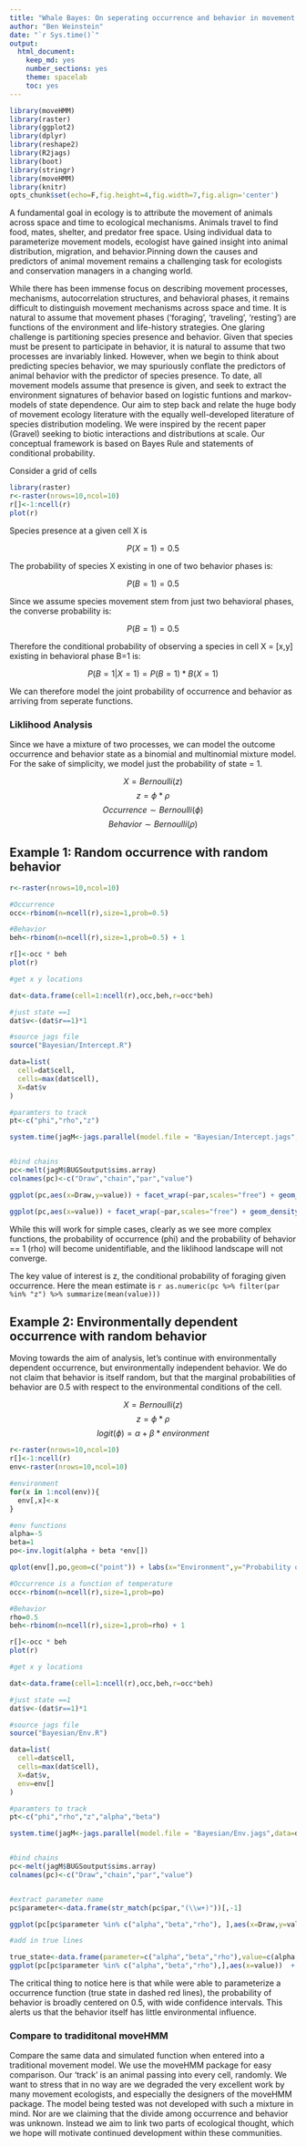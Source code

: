 ```yaml
---
title: "Whale Bayes: On seperating occurrence and behavior in movement ecology"
author: "Ben Weinstein"
date: "`r Sys.time()`"
output: 
  html_document:
    keep_md: yes
    number_sections: yes
    theme: spacelab
    toc: yes
---
```


```r
library(moveHMM)
library(raster)
library(ggplot2)
library(dplyr)
library(reshape2)
library(R2jags)
library(boot)
library(stringr)
library(moveHMM)
library(knitr)
opts_chunk$set(echo=F,fig.height=4,fig.width=7,fig.align='center')
```

A fundamental goal in ecology is to attribute the movement of animals across space and time to ecological mechanisms. Animals travel to find food, mates, shelter, and predator free space. Using individual data to parameterize movement models, ecologist have gained insight into animal distribution, migration, and behavior.Pinning down the causes and predictors of animal movement remains a challenging task for ecologists and conservation managers in a changing world. 

While there has been immense focus on describing movement processes, mechanisms, autocorrelation structures, and behavioral phases, it remains difficult to distinguish movement mechanisms across space and time. It is natural to assume that movement phases ('foraging', 'traveling', 'resting') are functions of the environment and life-history strategies. One glaring challenge is partitioning  species presence and behavior. Given that species must be present to participate in behavior, it is natural to assume that two processes are invariably linked. However, when we begin to think about predicting species behavior, we may spuriously conflate the predictors of animal behavior with the predictor of species presence. To date, all movement models assume that presence is given, and seek to extract the environment signatures of behavior based on logistic funtions and markov-models of state dependence. Our aim to step back and relate the huge body of movement ecology literature with the equally well-developed literature of species distribution modeling. We were inspired by the recent paper (Gravel) seeking to biotic interactions and distributions at scale. Our conceptual framework is based on Bayes Rule and statements of conditional probability.

Consider a grid of cells

```r
library(raster)
r<-raster(nrows=10,ncol=10)
r[]<-1:ncell(r)
plot(r)
```

Species presence at a given cell X is

$$ P(X=1) = 0.5 $$

The probability of species X existing in one of two behavior phases is:

$$ P(B=1) = 0.5 $$

Since we assume species movement stem from just two behavioral phases, the converse probability is:

$$ P(B=1) = 0.5 $$

Therefore the conditional probability of observing a species in cell X = [x,y] existing in behavioral phase B=1 is:

$$ P(B=1|X=1) = P(B=1) * B(X=1)$$

We can therefore model the joint probability of occurrence and behavior as arriving from seperate functions.

### Liklihood Analysis

Since we have a mixture of two processes, we can model the outcome occurrence and behavior state as a binomial and multinomial mixture model. For the sake of simplicity, we model just the probability of state = 1.


$$ X = Bernoulli(z)  $$
$$ z= \phi * \rho$$
$$ Occurrence \sim Bernoulli(\phi)$$
$$ Behavior \sim Bernoulli(\rho)$$


## Example 1: Random occurrence with random behavior

```r
r<-raster(nrows=10,ncol=10)

#Occurrence
occ<-rbinom(n=ncell(r),size=1,prob=0.5)

#Behavior
beh<-rbinom(n=ncell(r),size=1,prob=0.5) + 1

r[]<-occ * beh
plot(r)

#get x y locations

dat<-data.frame(cell=1:ncell(r),occ,beh,r=occ*beh)

#just state ==1
dat$v<-(dat$r==1)*1
```

```r
#source jags file
source("Bayesian/Intercept.R")

data=list(
  cell=dat$cell,
  cells=max(dat$cell),
  X=dat$v
)

#paramters to track
pt<-c("phi","rho","z")

system.time(jagM<-jags.parallel(model.file = "Bayesian/Intercept.jags",data=data,n.chains=2,parameters.to.save=pt,n.iter=5000,n.burnin=0,n.thin=1,DIC=FALSE))


#bind chains
pc<-melt(jagM$BUGSoutput$sims.array)
colnames(pc)<-c("Draw","chain","par","value")

ggplot(pc,aes(x=Draw,y=value)) + facet_wrap(~par,scales="free") + geom_line(aes(col=as.factor(chain))) + labs(col="Chain")

ggplot(pc,aes(x=value)) + facet_wrap(~par,scales="free") + geom_density(fill="black")
```

While this will work for simple cases, clearly as we see more complex functions, the probability of occurrence (phi) and the probability of behavior == 1 (rho) will become unidentifiable, and the liklihood landscape will not converge. 

The key value of interest is z, the conditional probability of foraging given occurrence. Here the mean estimate is `r as.numeric(pc %>% filter(par %in% "z") %>% summarize(mean(value)))`

## Example 2: Environmentally dependent occurrence with random behavior

Moving towards the aim of analysis, let's continue with environmentally dependent occurrence, but environmentally independent behavior. We do not claim that behavior is itself random, but that the marginal probabilities of behavior are 0.5 with respect to the environmental conditions of the cell.

$$ X = Bernoulli(z)  $$
$$ z= \phi * \rho$$
$$ logit(\phi) = \alpha + \beta * environment $$

```r
r<-raster(nrows=10,ncol=10)
r[]<-1:ncell(r)
env<-raster(nrows=10,ncol=10)

#environment
for(x in 1:ncol(env)){
  env[,x]<-x
}

#env functions
alpha=-5
beta=1
po<-inv.logit(alpha + beta *env[])

qplot(env[],po,geom=c("point")) + labs(x="Environment",y="Probability of Occurrence")

#Occurrence is a function of temperature
occ<-rbinom(n=ncell(r),size=1,prob=po)

#Behavior
rho=0.5
beh<-rbinom(n=ncell(r),size=1,prob=rho) + 1

r[]<-occ * beh
plot(r)

#get x y locations

dat<-data.frame(cell=1:ncell(r),occ,beh,r=occ*beh)

#just state ==1
dat$v<-(dat$r==1)*1
```

```r
#source jags file
source("Bayesian/Env.R")

data=list(
  cell=dat$cell,
  cells=max(dat$cell),
  X=dat$v,
  env=env[]
)

#paramters to track
pt<-c("phi","rho","z","alpha","beta")

system.time(jagM<-jags.parallel(model.file = "Bayesian/Env.jags",data=data,n.chains=2,parameters.to.save=pt,n.iter=10000,n.burnin=9900,n.thin=1,DIC=FALSE))


#bind chains
pc<-melt(jagM$BUGSoutput$sims.array)
colnames(pc)<-c("Draw","chain","par","value")


#extract parameter name
pc$parameter<-data.frame(str_match(pc$par,"(\\w+)"))[,-1]

ggplot(pc[pc$parameter %in% c("alpha","beta","rho"), ],aes(x=Draw,y=value)) + facet_wrap(~parameter,scales="free") + geom_line(aes(col=as.factor(chain))) + labs(col="Chain")

#add in true lines

true_state<-data.frame(parameter=c("alpha","beta","rho"),value=c(alpha,beta,rho))
ggplot(pc[pc$parameter %in% c("alpha","beta","rho"),],aes(x=value))  + geom_density(fill="black") + geom_vline(data=true_state,col="red",linetype="dashed",aes(xintercept=value))+ facet_wrap(~parameter,scales="free")
```

The critical thing to notice here is that while were able to parameterize a occurrence function (true state in dashed red lines), the probability of behavior is broadly centered on 0.5, with wide confidence intervals. This alerts us that the behavior itself has little environmental influence. 

### Compare to tradiditonal moveHMM

Compare the same data and simulated function when entered into a traditional movement model. We use the moveHMM package for easy comparison. Our 'track' is an animal passing into every cell, randomly. We want to stress that in no way are we degraded the very excellent work by many movement ecologists, and especially the designers of the moveHMM package. The model being tested was not developed with such a mixture in mind. Nor are we claiming that the divide among occurrence and behavior was unknown. Instead we aim to link two parts of ecological thought, which we hope will motivate continued development within these communities. 

